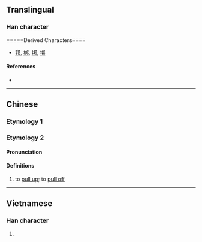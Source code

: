{{character info/new}}
==Translingual==

===Han character===
{{Han char|rn=64|rad=手|as=07|sn=10|four=|canj=QQJL|ids=⿰扌邦}}

=====Derived Characters====
* [[邦]],	[[梆]],	[[垹]],	[[挷]]

====References====
* {{Han ref|kx=0431.380|dkj=12103|dj=0781.090|hdz=31865.020|uh=6337|ud=25399}}

----

==Chinese==
===Etymology 1===
{{zh-see|搒|v}}
===Etymology 2===
{{zh-forms}}
{{rfe|zh}}<!--https://www.ixueshu.com/document/e71503e08b060ba7318947a18e7f9386.html-->
====Pronunciation====
{{zh-pron
|h=pfs=pâng
|cat=v
}}
{{rfp|hak|四bang24海bang53大bang33平bang11安bang11南bang24}}
====Definitions====
{{zh-hanzi}}

# {{lb|zh|Hakka}} to [[pull up]]; to [[pull off]]

----

==Vietnamese==

===Han character===
{{vi-hantu|văng|rs=手07}}

# {{defn|lang=vi|sort=手07}}